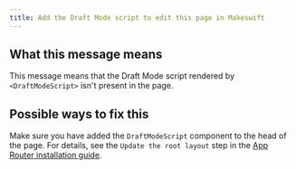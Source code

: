 ```yaml
---
title: Add the Draft Mode script to edit this page in Makeswift
---
```


## What this message means

This message means that the Draft Mode script rendered by `<DraftModeScript>` isn't present in the page.

## Possible ways to fix this

Make sure you have added the `DraftModeScript` component to the head of the page. For details,
see the `Update the root layout` step in the [App Router installation guide](/developer/app-router/installation).
